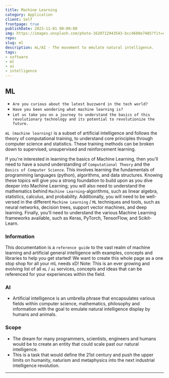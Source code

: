 ```yaml
---
title: Machine Learning
category: Application
client: Self
frontpage: true
publishDate: 2023-11-01 00:00:00
img: https://images.unsplash.com/photo-1620712943543-bcc4688e7485?fit=crop&w=1400&h=700&q=75
repo:
slug: ml
description: mL/AI - The movement to emulate natural intelligence.
tags:
- software
- ml
- ai
- intelligence
---
```




<MDXLayer title={frontmatter.title} description={frontmatter.description}>
<Widget img={frontmatter.img} skeleton={false}>

<MDXHero content={frontmatter} />


<MDXJS>

## ML
  - `Are you curious about the latest buzzword in the tech world?` 
  - `Have you been wondering what machine learning is?`
  - `Let us take you on a journey to understand the basics of this revolutionary technology and its potential to revolutionize the future.` 

`mL (machine learning)` is a subset of artificial intelligence and follows the theory of computational training, to understand core principles through computer science and statistics.
These training methods can be broken down to supervised, unsupervised and reinforcement learning.

If you're interested in learning the basics of Machine Learning, then you'll need to have a sound understanding of `Computational Theory` and the `Basics of Computer Science`.
This involves learning the fundamentals of programming languages (python), algorithms, and data structures. 
Knowing these topics will give you a strong foundation to build upon as you dive deeper into Machine Learning; you will also need to understand the mathematics behind `Machine Learning`-algorithms, such as linear algebra, statistics, calculus, and probability. 
Additionally, you will need to be well-versed in the different `Machine Learning` / `ML` techniques and tools, such as neural networks, decision trees, support vector machines, and deep learning.
Finally, you'll need to understand the various Machine Learning frameworks available, such as Keras, PyTorch, TensorFlow, and Scikit-Learn.

### Information

This documentation is a `reference guide` to the vast realm of machine learning and artificial general intelligence with examples, concepts and libraries to help you get started!
We want to create this whole page as a one stop shop for all your mL needs xD!
Note: This is an ever growing and evolving list of all `mL` / `ai` services, concepts and ideas that can be referenced for your experiences within the field.

### AI
  - Artificial intelligence is an umbrella phrase that encapsulates various fields within computer science, mathematics, philosophy and information with the goal to emulate natural intelligence display by humans and animals.

### Scope
  - The dream for many programmers, scientists, engineers and humans would be to create an entity that could scale past our natural intelligence. 
  - This is a task that would define the 21st century and push the upper limits on humanity, naturism and metaphysics into the next industrial intelligence revolution.


* * *




</MDXJS>

<ModelGlob />

<ServicesGlob />

<PromptGlob />

<NotesGlob />

</Widget>
</MDXLayer>